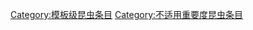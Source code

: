 {{emptycat}}
{{昆虫条目统计表}}

[[Category:模板级昆虫条目|Category:模板级昆虫条目]]
[[Category:不适用重要度昆虫条目|Category:不适用重要度昆虫条目]]